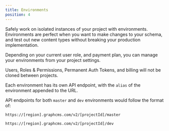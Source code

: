 ```yaml
---
title: Environments
position: 4
---
```


Safely work on isolated instances of your project with environments. Environments are perfect when you want to make changes to your schema, and test out new content types without breaking your production implementation.

Depending on your current user role, and payment plan, you can manage your environments from your project settings.

<Alert>


Users, Roles & Permissions, Permanent Auth Tokens, and billing will not be cloned between projects.

</Alert>


Each environment has its own API endpoint, with the `alias` of the environment appended to the URL.

API endpoints for both `master` and `dev` environments would follow the format of:

<Tabs>
  <TabsItem label="master">


```bash
https://[region].graphcms.com/v2/[projectId]/master
```

  </TabsItem>
  <TabsItem label="dev">


```bash
https://[region].graphcms.com/v2/[projectId]/dev
```

  </TabsItem>
</Tabs>

